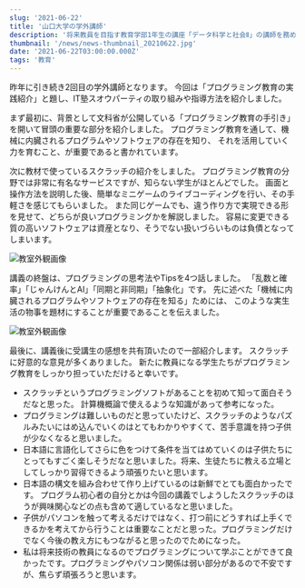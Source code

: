 ```yaml
---
slug: '2021-06-22'
title: '山口大学の学外講師'
description: '将来教員を目指す教育学部1年生の講座「データ科学と社会Ⅱ」の講師を務めました。'
thumbnail: '/news/news-thumbnail_20210622.jpg'
date: '2021-06-22T03:00:00.000Z'
tags: '教育'
---
```


昨年に引き続き2回目の学外講師となります。
今回は「プログラミング教育の実践紹介」と題し、IT塾スオウパーティの取り組みや指導方法を紹介しました。

まず最初に、背景として文科省が公開している「プログラミング教育の手引き」を開いて冒頭の重要な部分を紹介しました。
プログラミング教育を通して、機械に内臓されるプログラムやソフトウェアの存在を知り、
それを活用していく力を育むこと、が重要であると書かれています。

次に教材で使っているスクラッチの紹介をしました。
プログラミング教育の分野では非常に有名なサービスですが、知らない学生がほとんどでした。
画面と操作方法を説明した後、簡単なミニゲームのライブコーディングを行い、その手軽さを感じてもらいました。
また同じゲームでも、違う作り方で実現できる形を見せて、どちらが良いプログラミングかを解説しました。
容易に変更できる質の高いソフトウェアは資産となり、そうでない扱いづらいものは負債となってしまいます。

![教室外観画像](/news/news-image_20210622-1.jpg)

講義の終盤は、プログラミングの思考法やTipsを4つ話しました。
「乱数と確率」「じゃんけんとAI」「同期と非同期」「抽象化」です。
先に述べた「機械に内臓されるプログラムやソフトウェアの存在を知る」ためには、
このような実生活の物事を題材にすることが重要であることを伝えました。

![教室外観画像](/news/news-image_20210622-2.jpg)

最後に、講義後に受講生の感想を共有頂いたので一部紹介します。
スクラッチに好意的な意見が多くありました。
新たに教員になる学生たちがプログラミング教育をしっかり担っていただけると幸いです。

- スクラッチというプログラミングソフトがあることを初めて知って面白そうだなと思った。 計算機概論で使えるような知識があって参考になった。
- プログラミングは難しいものだと思っていたけど、スクラッチのようなパズルみたいにはめ込んでいくのはとてもわかりやすくて、苦手意識を持つ子供が少なくなると思いました。
- 日本語に言語化してさらに色をつけて条件を当てはめていくのは子供たちにとってもすごく楽しそうだなと思いました。将来、生徒たちに教える立場としてしっかり習得できるよう頑張りたいと思います。
- 日本語の構文を組み合わせて作り上げているのは新鮮でとても面白かったです。 プログラム初心者の自分とかは今回の講義でしようしたスクラッチのほうが興味関心などの点も含めて適しているなと思いました。
- 子供がパソコンを触って考えるだけではなく、打つ前にどうすれば上手くできるかを考えてから行うことは重要なことだと思った。プログラミングだけでなく今後の教え方にもつながると思ったのでためになった。
- 私は将来技術の教員になるのでプログラミングについて学ぶことができて良かったです。プログラミングやパソコン関係は弱い部分があるので不安ですが、焦らず頑張ろうと思います。
